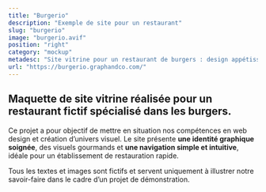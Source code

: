 ```yaml
---
title: "Burgerio"
description: "Exemple de site pour un restaurant"
slug: "burgerio"
image: "burgerio.avif"
position: "right"
category: "mockup"
metadesc: "Site vitrine pour un restaurant de burgers : design appétissant, menu clair, responsive et prêt pour la commande en ligne. Une vitrine qui donne faim !"
url: "https://burgerio.graphandco.com/"
---
```


## Maquette de site vitrine réalisée pour un restaurant fictif spécialisé dans les burgers.

Ce projet a pour objectif de mettre en situation nos compétences en web design et création d’univers visuel. Le site présente **une identité graphique soignée**, des visuels gourmands et **une navigation simple et intuitive**, idéale pour un établissement de restauration rapide.

Tous les textes et images sont fictifs et servent uniquement à illustrer notre savoir-faire dans le cadre d’un projet de démonstration.
